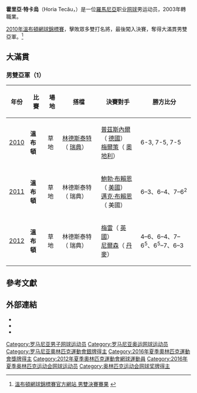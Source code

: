 {{noteTA
|G1=Tennis
}}
{{Infobox 网球
|姓名=Horia Tecău
|image=[[File:Tecau_RG16_(1)_(27127049790).jpg|250px]]
|国籍={{ROM}}
|生年=1985年
|生日={{Birth date and age|df=yes|1985|1|19}}
|出生地={{ROM}}[[布拉索夫|布拉索夫]]
|居住地={{ROM}}[[康斯坦察|康斯坦察]]
|身高=193
|体重=86
|持拍手=右
|反拍=雙手
|转职业年=
|球拍=
|球衣=
|球鞋=
|单打最高排名=326（2005年4月4日）
|双打最高排名=2（2015年11月23日）
|现单打排名=-
|现双打排名=22 (2021年3月8日)
|单打冠军头衔=0
|双打冠军头衔=35
|职业战绩={{tennis record|won=0|lost=3}}
|雙打職業戰績={{tennis record|won=432|lost=264}}
|奖金=$5,480,401[[美元|美元]]
|澳网最好成绩=
|法网最好成绩=
|温网最好成绩=
|美网最好成绩=
|澳網雙打最好成績=四強（2012,2015）
|法網雙打最好成績=四強（2015）
|溫網雙打最好成績='''冠軍'''（2015）
|美網雙打最好成績='''冠軍'''（2017）
|大满贯个数=
|奥运会最好成绩=
|OthertournamentsDoubles=Yes
|MastersCupDoublesresult= '''冠軍''' (2015)
| Mixed                         = yes 
| mixedtitles                   = 1 
| AustralianOpenMixedresult     = '''冠軍''' ( 2012) 
| FrenchOpenMixedresult         = 四強 (2015) 
| WimbledonMixedresult          = 八強 (2013, 2015) 
| USOpenMixedresult             = 四強 (2017)
| updated = 
}}
{{MedalTop|}}
{{MedalSport  | 男子[[網球|網球]]}}
{{MedalCountry| {{ROM}}}}
{{MedalSilver | [[2016年夏季奧林匹克運動會網球比賽|2016年-{里}-約]] | [[2016年夏季奧林匹克運動會網球男子雙打比賽|雙打]]}}
{{MedalBottom}}

'''霍里亞·特卡烏'''（Horia Tecău，{{bd|1985年|1月19日|catIdx=Tecău, Horia}}）是一位[[羅馬尼亞|羅馬尼亞]]职业[[网球|网球]]男运动员，2003年轉職業。

[[2010年溫布頓網球錦標賽|2010年溫布頓網球錦標賽]]，擊敗眾多雙打名將，最後闖入決賽，奪得大滿貫男雙亞軍。<ref>[http://www.wimbledon.org/en_GB/scores/cmatch/20md.html 溫布頓網球錦標賽官方網站 男雙決賽賽果] {{webarchive|url=https://web.archive.org/web/20100706172934/http://www.wimbledon.org/en_GB/scores/cmatch/20md.html |date=2010-07-06 }}</ref>

== 大滿貫 ==
=== 男雙亞軍（1） ===
{| class="wikitable"
!年份
!比賽
!場地
!搭檔
!決賽對手
!勝方比分
|-bgcolor="#CCFFCC"
| [[2010年溫布頓網球錦標賽男子雙打比賽|2010]] 
| '''溫布頓''' 
| 草地 
| [[羅伯特·林德斯泰特|林德斯泰特]]（{{flagicon|SWE}} [[瑞典|瑞典]]）
| [[菲利普·普茲斯內爾|普茲斯內爾]]（{{flagicon|GER}} [[德國|德國]]）<br /> [[于爾根·梅爾策|梅爾策]]（{{flagicon|AUT}} [[奧地利|奧地利]]）
| 6-3, 7-5, 7-5
|-bgcolor="#CCFFCC"
| [[2011年溫布頓網球錦標賽男子雙打比賽|2011]] 
| '''溫布頓''' 
| 草地 
| 林德斯泰特（{{flagicon|SWE}} 瑞典）
| [[鮑勃·布賴恩|鮑勃·布賴恩]]（{{flagicon|USA}} [[美國|美國]]）<br /> [[邁克·布賴恩|邁克·布賴恩]]（{{flagicon|USA}} 美國）
| 6–3、6–4、7–6<sup>2</sup>
|-bgcolor="#CCFFCC"
| [[2012年溫布頓網球錦標賽男子雙打比賽|2012]] 
| '''溫布頓''' 
| 草地 
| 林德斯泰特（{{flagicon|SWE}} 瑞典）
| [[喬納森·梅雷|梅雷]]（{{flagicon|GBR}} [[英國|英國]]）<br /> [[弗雷德里克·尼爾森|尼爾森]]（{{flagicon|DEN}} [[丹麥|丹麥]]）
| 4–6、6–4、7–6<sup>5</sup>、6<sup>5</sup>–7、6–3
|}

== 參考文獻 ==
<div class="references-small">
<references />
</div>

== 外部連結 ==
* {{ATP|id=T749}}
* {{ITF Profile|id=100003797}}
* {{DavisCupplayerlink|id=100003797}}

{{網球選手前十名}}
{{DEFAULTSORT:Tecău, Horia}}
[[Category:罗马尼亚男子网球运动员|Category:罗马尼亚男子网球运动员]]
[[Category:罗马尼亚奥运网球运动员|Category:罗马尼亚奥运网球运动员]]
[[Category:罗马尼亚奧林匹克運動會銀牌得主|Category:罗马尼亚奧林匹克運動會銀牌得主]]
[[Category:2016年夏季奧林匹克運動會獎牌得主|Category:2016年夏季奧林匹克運動會獎牌得主]]
[[Category:2012年夏季奧林匹克運動會網球運動員|Category:2012年夏季奧林匹克運動會網球運動員]]
[[Category:2016年夏季奥林匹克运动会网球运动员|Category:2016年夏季奥林匹克运动会网球运动员]]
[[Category:奥林匹克运动会网球奖牌得主|Category:奥林匹克运动会网球奖牌得主]]